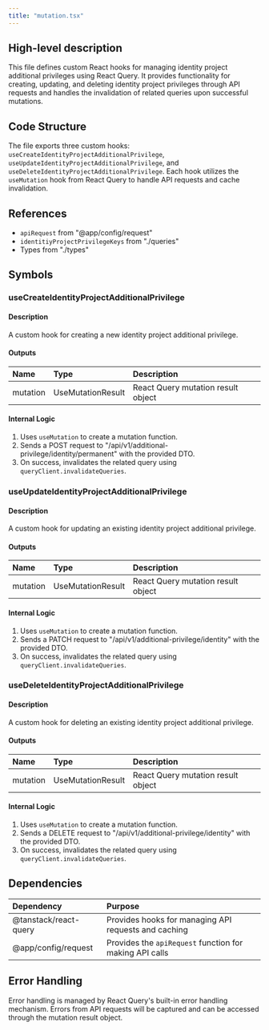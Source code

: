 ```yaml
---
title: "mutation.tsx"
---
```


## High-level description
This file defines custom React hooks for managing identity project additional privileges using React Query. It provides functionality for creating, updating, and deleting identity project privileges through API requests and handles the invalidation of related queries upon successful mutations.

## Code Structure
The file exports three custom hooks: `useCreateIdentityProjectAdditionalPrivilege`, `useUpdateIdentityProjectAdditionalPrivilege`, and `useDeleteIdentityProjectAdditionalPrivilege`. Each hook utilizes the `useMutation` hook from React Query to handle API requests and cache invalidation.

## References
- `apiRequest` from "@app/config/request"
- `identitiyProjectPrivilegeKeys` from "./queries"
- Types from "./types"

## Symbols

### useCreateIdentityProjectAdditionalPrivilege
#### Description
A custom hook for creating a new identity project additional privilege.

#### Outputs
| Name | Type | Description |
|:-----|:-----|:------------|
| mutation | UseMutationResult | React Query mutation result object |

#### Internal Logic
1. Uses `useMutation` to create a mutation function.
2. Sends a POST request to "/api/v1/additional-privilege/identity/permanent" with the provided DTO.
3. On success, invalidates the related query using `queryClient.invalidateQueries`.

### useUpdateIdentityProjectAdditionalPrivilege
#### Description
A custom hook for updating an existing identity project additional privilege.

#### Outputs
| Name | Type | Description |
|:-----|:-----|:------------|
| mutation | UseMutationResult | React Query mutation result object |

#### Internal Logic
1. Uses `useMutation` to create a mutation function.
2. Sends a PATCH request to "/api/v1/additional-privilege/identity" with the provided DTO.
3. On success, invalidates the related query using `queryClient.invalidateQueries`.

### useDeleteIdentityProjectAdditionalPrivilege
#### Description
A custom hook for deleting an existing identity project additional privilege.

#### Outputs
| Name | Type | Description |
|:-----|:-----|:------------|
| mutation | UseMutationResult | React Query mutation result object |

#### Internal Logic
1. Uses `useMutation` to create a mutation function.
2. Sends a DELETE request to "/api/v1/additional-privilege/identity" with the provided DTO.
3. On success, invalidates the related query using `queryClient.invalidateQueries`.

## Dependencies
| Dependency | Purpose |
|:-----------|:--------|
| @tanstack/react-query | Provides hooks for managing API requests and caching |
| @app/config/request | Provides the `apiRequest` function for making API calls |

## Error Handling
Error handling is managed by React Query's built-in error handling mechanism. Errors from API requests will be captured and can be accessed through the mutation result object.